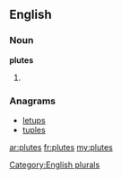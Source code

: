 ==English==

===Noun===
'''plutes'''

# {{plural of|[[plute]]}}

===Anagrams===
* [[letups#English|letups]]
* [[tuples#English|tuples]]

[[Category:English plurals]]

[[ar:plutes]]
[[fr:plutes]]
[[my:plutes]]